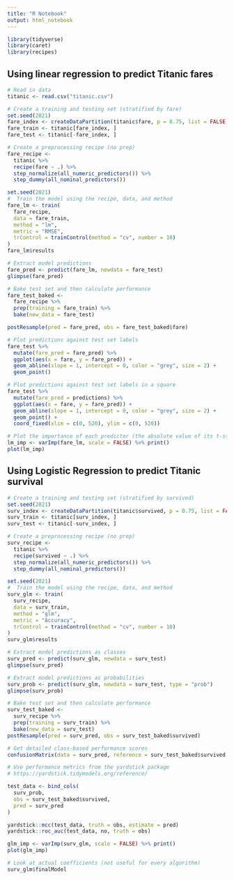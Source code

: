 ```yaml
---
title: "R Notebook"
output: html_notebook
---
```


```r
library(tidyverse)
library(caret)
library(recipes)
```

## Using linear regression to predict Titanic fares

```r
# Read in data
titanic <- read.csv("titanic.csv")

# Create a training and testing set (stratified by fare)
set.seed(2021)
fare_index <- createDataPartition(titanic$fare, p = 0.75, list = FALSE)
fare_train <- titanic[fare_index, ]
fare_test <- titanic[-fare_index, ]
```

```r
# Create a preprocessing recipe (no prep)
fare_recipe <- 
  titanic %>% 
  recipe(fare ~ .) %>% 
  step_normalize(all_numeric_predictors()) %>% 
  step_dummy(all_nominal_predictors())
```

```r
set.seed(2021)
#  Train the model using the recipe, data, and method
fare_lm <- train(
  fare_recipe, 
  data = fare_train,
  method = "lm",
  metric = "RMSE",
  trControl = trainControl(method = "cv", number = 10)
)
fare_lm$results
```

```r
# Extract model predictions
fare_pred <- predict(fare_lm, newdata = fare_test)
glimpse(fare_pred)
```

```r
# Bake test set and then calculate performance
fare_test_baked <- 
  fare_recipe %>% 
  prep(training = fare_train) %>% 
  bake(new_data = fare_test)

postResample(pred = fare_pred, obs = fare_test_baked$fare)
```

```r
# Plot predictions against test set labels
fare_test %>% 
  mutate(fare_pred = fare_pred) %>% 
  ggplot(aes(x = fare, y = fare_pred)) + 
  geom_abline(slope = 1, intercept = 0, color = "grey", size = 2) +
  geom_point()
```

```r
# Plot predictions against test set labels in a square
fare_test %>% 
  mutate(fare_pred = predictions) %>% 
  ggplot(aes(x = fare, y = fare_pred)) + 
  geom_abline(slope = 1, intercept = 0, color = "grey", size = 2) +
  geom_point() +
  coord_fixed(xlim = c(0, 520), ylim = c(0, 520))
```

```r
# Plot the importance of each predictor (the absolute value of its t-statistic)
lm_imp <- varImp(fare_lm, scale = FALSE) %>% print()
plot(lm_imp)
```

## Using Logistic Regression to predict Titanic survival

```r
# Create a training and testing set (stratified by survived)
set.seed(2021)
surv_index <- createDataPartition(titanic$survived, p = 0.75, list = FALSE)
surv_train <- titanic[surv_index, ]
surv_test <- titanic[-surv_index, ]
```

```r
# Create a preprocessing recipe (no prep)
surv_recipe <- 
  titanic %>% 
  recipe(survived ~ .) %>% 
  step_normalize(all_numeric_predictors()) %>% 
  step_dummy(all_nominal_predictors())
```

```r
set.seed(2021)
#  Train the model using the recipe, data, and method
surv_glm <- train(
  surv_recipe, 
  data = surv_train,
  method = "glm",
  metric = "Accuracy",
  trControl = trainControl(method = "cv", number = 10)
)
surv_glm$results
```

```r
# Extract model predictions as classes
surv_pred <- predict(surv_glm, newdata = surv_test)
glimpse(surv_pred)
```

```r
# Extract model predictions as probabilities
surv_prob <- predict(surv_glm, newdata = surv_test, type = "prob")
glimpse(surv_prob)
```


```r
# Bake test set and then calculate performance
surv_test_baked <- 
  surv_recipe %>% 
  prep(training = surv_train) %>% 
  bake(new_data = surv_test)
postResample(pred = surv_pred, obs = surv_test_baked$survived)
```

```r
# Get detailed class-based performance scores
confusionMatrix(data = surv_pred, reference = surv_test_baked$survived, positive = "yes")
```

```r
# Use performance metrics from the yardstick package
# https://yardstick.tidymodels.org/reference/

test_data <- bind_cols(
  surv_prob, 
  obs = surv_test_baked$survived, 
  pred = surv_pred
)

yardstick::mcc(test_data, truth = obs, estimate = pred)
yardstick::roc_auc(test_data, no, truth = obs)
```

```r
glm_imp <- varImp(surv_glm, scale = FALSE) %>% print()
plot(glm_imp)
```

```r
# Look at actual coefficients (not useful for every algorithm)
surv_glm$finalModel
```

